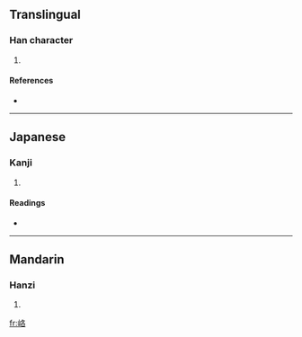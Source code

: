 ==Translingual==

===Han character===
{{Han char|rn=46|rad=山|as=06|sn=9|four=2776<sub>4</sub>|canj=山竹水口 (UHER), X山竹水口 (XUHER)}}

# {{defn|Han|sort=山06}}

====References====
* {{Han ref|kx=0310.100|dkj=08021|dj=0610.160|hdz=10771.110|uh=5CC8|ud=23752|bh=CEAA|bd=52906}}

----

==Japanese==

===Kanji===
{{ja-kanji|grade=|rs=山06}}

# {{defn|Japanese}}

====Readings====
* {{ja-readings|on=[[らく]] (raku)|kun=}}

----

==Mandarin==

===Hanzi===
{{cmn-hanzi|pin=[[è]] ([[e4]]), [[luò]] ([[luo4]])|wg=o<sup>4</sup>, lo<sup>4</sup>}}

# {{defn|Mandarin}}

[[fr:峈]]